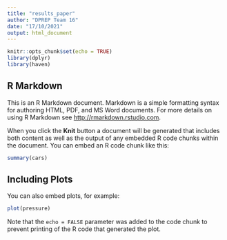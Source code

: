 ```yaml
---
title: "results_paper"
author: "DPREP Team 16"
date: "17/10/2021"
output: html_document
---
```


```r
knitr::opts_chunk$set(echo = TRUE)
library(dplyr)
library(haven)
```

## R Markdown

This is an R Markdown document. Markdown is a simple formatting syntax for authoring HTML, PDF, and MS Word documents. For more details on using R Markdown see <http://rmarkdown.rstudio.com>.

When you click the **Knit** button a document will be generated that includes both content as well as the output of any embedded R code chunks within the document. You can embed an R code chunk like this:

```r
summary(cars)
```

## Including Plots

You can also embed plots, for example:

```r
plot(pressure)
```

Note that the `echo = FALSE` parameter was added to the code chunk to prevent printing of the R code that generated the plot.

